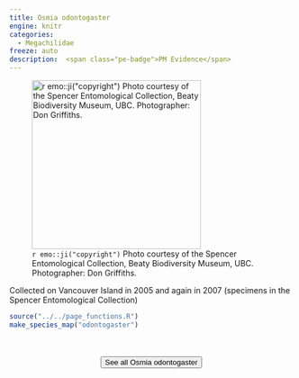 ```yaml
---
title: Osmia odontogaster
engine: knitr
categories:
  - Megachilidae
freeze: auto
description:  <span class="pe-badge">PM Evidence</span>
---
```

![`r emo::ji("copyright")` Photo courtesy of the Spencer Entomological Collection, Beaty Biodiversity Museum, UBC. Photographer: Don Griffiths.](https://www.zoology.ubc.ca/entomology/main/Hymenoptera/Megachilidae/Osmia%20odontogaster%20female%20(3lateral)%20.jpg){height=300}

Collected on Vancouver Island in 2005 and again in 2007 (specimens in the Spencer Entomological Collection)



```r
source("../../page_functions.R")
make_species_map("odontogaster")
```
<br><br>
<center>


<a href="https://www.zoology.ubc.ca/entomology/main/Hymenoptera/Megachilidae/Osmia%20odontogaster.php"><button type="button" class="btn btn-secondary">See all Osmia odontogaster <i class="fa-solid fa-arrow-up-right-from-square"></i> </button></a>
</center>

